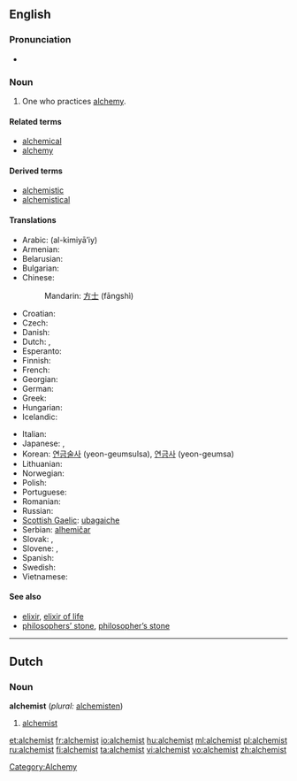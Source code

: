 ==English==

===Pronunciation===
* {{audio|en-us-alchemist.ogg|Audio (US)}}

===Noun===
{{en-noun}}

# One who practices [[alchemy]].

====Related terms====
* [[alchemical]]
* [[alchemy]]

====Derived terms====
* [[alchemistic]]
* [[alchemistical]]

====Translations====
{{trans-top|one who practices alchemy}}
* Arabic: {{Arab|[[الكيميائي]]}} (al-kimiyā’iy) {{m}}
* Armenian: {{t-|hy|ալքիմիկոս|tr=alk’imikos|sc=Armn|xs=Armenian}}
* Belarusian: {{t|be|альхімік|m|sc=Cyrl|xs=Belarusian}}
* Bulgarian: {{t-|bg|алхимик|m|tr=alhimík|sc=Cyrl}}
* Chinese:
*: Mandarin: [[方士]] (fāngshì)
* Croatian: {{t-|hr|alkemičar|m}}
* Czech: {{t-|cs|alchymista|m}}
* Danish: {{t-|da|alkymist|c}}
* Dutch: {{t-|nl|alchemist|c}}, {{t|nl|alchimist|c}}
* Esperanto: {{t|eo|alĥemiisto|xs=Esperanto}}
* Finnish: {{t+|fi|alkemisti}}
* French: {{t+|fr|alchimiste|m}}
* Georgian: {{t|ka|ალქიმიკოსი|tr=alk'imikosi|sc=Geor|xs=Georgian}}
* German: {{t+|de|Alchemist|m}}
* Greek: {{t+|el|αλχημιστής|m|sc=Grek}}
* Hungarian: {{t+|hu|alkimista}}
* Icelandic: {{t-|is|gullgerðarmaður|m}}
{{trans-mid}}
* Italian: {{t-|it|alchimista|m}}
* Japanese: {{t-|ja|錬金術師|tr=れんきんじゅつし, renkinjutsushi|sc=Jpan}}, {{t|ja|アルケミスト|tr=arukemisuto|sc=Jpan}}
* Korean: [[연금술사 ]] (yeon-geumsulsa), [[연금사]] (yeon-geumsa)
* Lithuanian: {{t|lt|alchemikas|xs=Lithuanian}} {{g|Lithuanian}}
* Norwegian: {{t+|no|alkymist|c}}
* Polish: {{t|pl|alchemik|m}}
* Portuguese: {{t+|pt|alquimista|m}}
* Romanian: {{t|ro|alchimist|m}}
* Russian: {{t+|ru|алхимик|m|tr=alxímik|sc=Cyrl}}
* [[Scottish Gaelic]]: [[ubagaiche]] {{m}}
* Serbian: [[alhemičar]] {{m}}
* Slovak: {{t-|sk|alchymista|m}}, {{t|sk|alchymistka|f}}
* Slovene: {{t|sl|alkimist|m}}, {{t|sl|alkimistka|f}}
* Spanish: {{t+|es|alquimista|m}}
* Swedish: {{t-|sv|alkemist|c}}
* Vietnamese: {{t|vi|nhà giả kim|xs=Vietnamese}}
{{trans-bottom}}

====See also====
* [[elixir]], [[elixir of life]]
* [[philosophers' stone|philosophers’ stone]], [[philosopher's stone|philosopher’s stone]]

----

==Dutch==

===Noun===
'''alchemist''' {{c}} (''plural:'' [[alchemisten]])

# [[#English|alchemist]]

[[Category:Alchemy]]

[[et:alchemist]]
[[fr:alchemist]]
[[io:alchemist]]
[[hu:alchemist]]
[[ml:alchemist]]
[[pl:alchemist]]
[[ru:alchemist]]
[[fi:alchemist]]
[[ta:alchemist]]
[[vi:alchemist]]
[[vo:alchemist]]
[[zh:alchemist]]